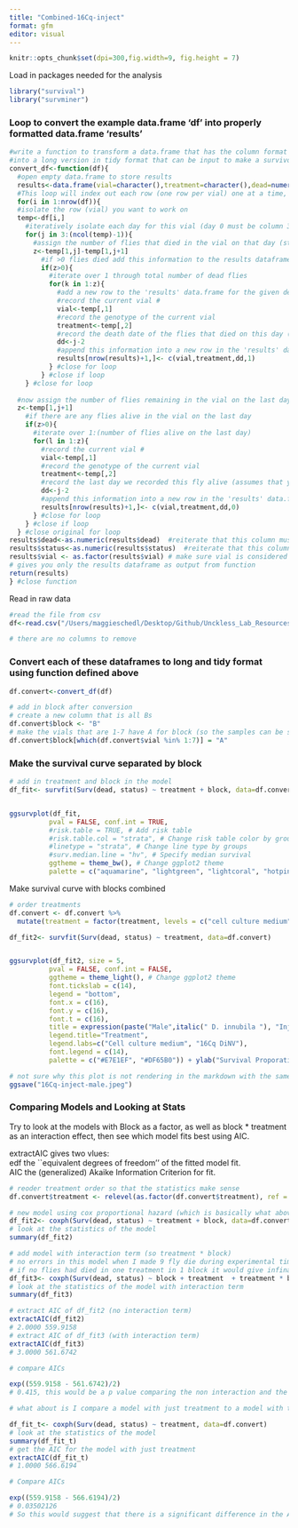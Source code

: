 ```yaml
---
title: "Combined-16Cq-inject"
format: gfm
editor: visual
---
```


```r
knitr::opts_chunk$set(dpi=300,fig.width=9, fig.height = 7)
```

Load in packages needed for the analysis

```r
library("survival")
library("survminer")
```

### Loop to convert the example data.frame 'df' into properly formatted data.frame 'results'

```r
#write a function to transform a data.frame that has the column format 'vial | treatment | D0 | D1 | D2...', with one row for each vial
#into a long version in tidy format that can be input to make a survivorship curve
convert_df<-function(df){
  #open empty data.frame to store results
  results<-data.frame(vial=character(),treatment=character(),dead=numeric(),status=numeric())
  #This loop will index out each row (one row per vial) one at a time, transform it into long format (one row per fly), and add the information to the empty data.frame called results
  for(i in 1:nrow(df)){
  #isolate the row (vial) you want to work on
  temp<-df[i,]
    #iteratively isolate each day for this vial (day 0 must be column 3, day 1 column 4, etc.). Loop stops the column before the last day
    for(j in 3:(ncol(temp)-1)){
      #assign the number of flies that died in the vial on that day (starting with day 1) to the variable 'z'
      z<-temp[1,j]-temp[1,j+1]
        #if >0 flies died add this information to the results dataframe
        if(z>0){
          #iterate over 1 through total number of dead flies
          for(k in 1:z){
            #add a new row to the 'results' data.frame for the given dead fly, specifying vial #, treatment, day died, and
            #record the current vial #
            vial<-temp[,1]
            #record the genotype of the current vial
            treatment<-temp[,2]
            #record the death date of the flies that died on this day (assumes that your input DF starts with day 0 in column 3)
            dd<-j-2
            #append this information into a new row in the 'results' data.frame, and add a '1' in the 4th column to indicate mortality
            results[nrow(results)+1,]<- c(vial,treatment,dd,1)
          } #close for loop
        } #close if loop
    } #close for loop
  
  #now assign the number of flies remaining in the vial on the last day (value in the last column of the row) to the variable 'z'
  z<-temp[1,j+1]
    #if there are any flies alive in the vial on the last day
    if(z>0){
      #iterate over 1:(number of flies alive on the last day)
      for(l in 1:z){
        #record the current vial #
        vial<-temp[,1]
        #record the genotype of the current vial
        treatment<-temp[,2]
        #record the last day we recorded this fly alive (assumes that your input DF starts with day 0 in column 3)
        dd<-j-2
        #append this information into a new row in the 'results' data.frame, and add a '0' in the 4th column to indicate that the fly made it to the end of the experiment
        results[nrow(results)+1,]<- c(vial,treatment,dd,0)
      } #close for loop
    } #close if loop
  } #close original for loop
results$dead<-as.numeric(results$dead)  #reiterate that this column must be class numeric
results$status<-as.numeric(results$status)  #reiterate that this column must be class numeric
results$vial <- as.factor(results$vial) # make sure vial is considered a factor
# gives you only the results dataframe as output from function 
return(results) 
} #close function
```

Read in raw data

```r
#read the file from csv
df<-read.csv("/Users/maggieschedl/Desktop/Github/Unckless_Lab_Resources/Infection_survival_analyses/Combined-rep-1-2-16Cq-injt/Combined-2-replicate-dataset.csv")

# there are no columns to remove
```

### Convert each of these dataframes to long and tidy format using function defined above

```r
df.convert<-convert_df(df)

# add in block after conversion 
# create a new column that is all Bs
df.convert$block <- "B"
# make the vials that are 1-7 have A for block (so the samples can be separated out by replicate infection)
df.convert$block[which(df.convert$vial %in% 1:7)] = "A"

```

### Make the survival curve separated by block

```r
# add in treatment and block in the model 
df_fit<- survfit(Surv(dead, status) ~ treatment + block, data=df.convert)


ggsurvplot(df_fit,
          pval = FALSE, conf.int = TRUE,
          #risk.table = TRUE, # Add risk table
          #risk.table.col = "strata", # Change risk table color by groups
          #linetype = "strata", # Change line type by groups
          #surv.median.line = "hv", # Specify median survival
          ggtheme = theme_bw(), # Change ggplot2 theme
          palette = c("aquamarine", "lightgreen", "lightcoral", "hotpink")) + ylab("Survival Proporation") + xlab("Days post injection")
```

Make survival curve with blocks combined

```r
# order treatments 
df.convert <- df.convert %>% 
  mutate(treatment = factor(treatment, levels = c("cell culture medium", "16Cq DiNV")))

df_fit2<- survfit(Surv(dead, status) ~ treatment, data=df.convert)


ggsurvplot(df_fit2, size = 5,
          pval = FALSE, conf.int = FALSE,
          ggtheme = theme_light(), # Change ggplot2 theme
          font.tickslab = c(14),
          legend = "bottom",
          font.x = c(16),
          font.y = c(16),
          font.t = c(16),
          title = expression(paste("Male",italic(" D. innubila "), "Injected with 16Cq DiNV")),
          legend.title="Treatment",
          legend.labs=c("Cell culture medium", "16Cq DiNV"),
          font.legend = c(14),
          palette = c("#E7E1EF", "#DF65B0")) + ylab("Survival Proporation") + xlab("Days post injection") 

# not sure why this plot is not rendering in the markdown with the same colors so save here
ggsave("16Cq-inject-male.jpeg")
```

### Comparing Models and Looking at Stats

Try to look at the models with Block as a factor, as well as block \* treatment as an interaction effect, then see which model fits best using AIC.

extractAIC gives two vlues:\
edf the \`\`equivalent degrees of freedom'' of the fitted model fit.\
AIC the (generalized) Akaike Information Criterion for fit.

```r
# reoder treatment order so that the statistics make sense
df.convert$treatment <- relevel(as.factor(df.convert$treatment), ref = "cell culture medium")

# new model using cox proportional hazard (which is basically what above is doing)
df_fit2<- coxph(Surv(dead, status) ~ treatment + block, data=df.convert)
# look at the statistics of the model
summary(df_fit2)

# add model with interaction term (so treatment * block)
# no errors in this model when I made 9 fly die during experimental time in the control treatment for each block
# if no flies had died in one treatment in 1 block it would give infinate values for some confidence intervals which is not great
df_fit3<- coxph(Surv(dead, status) ~ block + treatment  + treatment * block, data=df.convert)
# look at the statistics of the model with interaction term
summary(df_fit3)

# extract AIC of df_fit2 (no interaction term)
extractAIC(df_fit2)
# 2.0000 559.9158
# extract AIC of df_fit3 (with interaction term)
extractAIC(df_fit3)
# 3.0000 561.6742

# compare AICs 

exp((559.9158 - 561.6742)/2)
# 0.415, this would be a p value comparing the non interaction and the interaction models. There is no significant difference between the two AICs, so either one is a good fit 

# what about is I compare a model with just treatment to a model with treatment and block?

df_fit_t<- coxph(Surv(dead, status) ~ treatment, data=df.convert)
# look at the statistics of the model
summary(df_fit_t)
# get the AIC for the model with just treatment
extractAIC(df_fit_t)
# 1.0000 566.6194 

# Compare AICs

exp((559.9158 - 566.6194)/2)
# 0.03502126 
# So this would suggest that there is a significant difference in the AIC between the two models, and with AIC the lower number is the best one, indicating that the model that uses block + treatment is the best model
```
